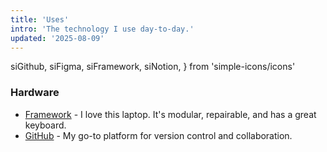 ```yaml
---
title: 'Uses'
intro: 'The technology I use day-to-day.'
updated: '2025-08-09'
---
```


  siGithub,
  siFigma,
  siFramework,
  siNotion,
} from 'simple-icons/icons'

### Hardware

- <SimpleIcon icon={siFigma} /> [Framework](https://frame.work/gb/en?src=startmenu) - I love this laptop. It's modular, repairable, and has a great keyboard.
- <SimpleIcon icon={siGithub} /> [GitHub](https://github.com/) - My go-to platform for version control and collaboration.
